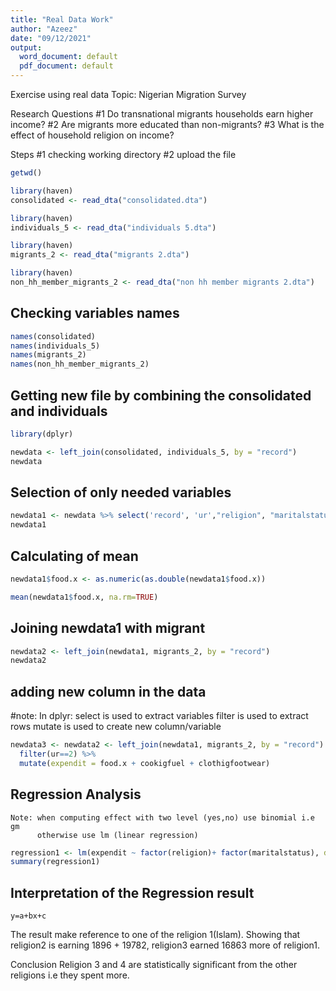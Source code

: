 ```yaml
---
title: "Real Data Work"
author: "Azeez"
date: "09/12/2021"
output:
  word_document: default
  pdf_document: default
---
```


Exercise using real data
  Topic: Nigerian Migration Survey

Research Questions
  #1 Do transnational migrants households earn higher income?
  #2 Are migrants more educated than non-migrants?
  #3 What is the effect of household religion on income?
  
Steps
  #1 checking working directory
  #2 upload the file

```r
getwd()

library(haven)
consolidated <- read_dta("consolidated.dta")

library(haven)
individuals_5 <- read_dta("individuals 5.dta")

library(haven)
migrants_2 <- read_dta("migrants 2.dta")

library(haven)
non_hh_member_migrants_2 <- read_dta("non hh member migrants 2.dta")

```

## Checking variables names

```r
names(consolidated)
names(individuals_5)
names(migrants_2)
names(non_hh_member_migrants_2)
```

## Getting new file by combining the consolidated and individuals

```r
library(dplyr)

newdata <- left_join(consolidated, individuals_5, by = "record")
newdata

```
## Selection of only needed variables
```r
newdata1 <- newdata %>% select('record', 'ur',"religion", "maritalstatus", "age", "highestschooling", "food.x", "cookigfuel", 'clothigfootwear')
newdata1
```
## Calculating of mean
```r
newdata1$food.x <- as.numeric(as.double(newdata1$food.x))

mean(newdata1$food.x, na.rm=TRUE)
```
## Joining newdata1 with migrant
```r
newdata2 <- left_join(newdata1, migrants_2, by = "record")
newdata2
```
## adding new column in the data

  #note: In dplyr: select is used to extract variables
                  filter is used to extract rows
                  mutate is used to create new column/variable
```r
newdata3 <- newdata2 <- left_join(newdata1, migrants_2, by = "record") %>% 
  filter(ur==2) %>% 
  mutate(expendit = food.x + cookigfuel + clothigfootwear)
```
## Regression Analysis
    Note: when computing effect with two level (yes,no) use binomial i.e gm
          otherwise use lm (linear regression)
```r
regression1 <- lm(expendit ~ factor(religion)+ factor(maritalstatus), data=newdata3)
summary(regression1)
```
## Interpretation of the Regression result
    y=a+bx+c
The result make reference to one of the religion 1(Islam). Showing that religion2 is earning 1896 + 19782, religion3 earned 16863 more of religion1.

Conclusion Religion 3 and 4 are statistically significant from the other religions i.e they spent more.










